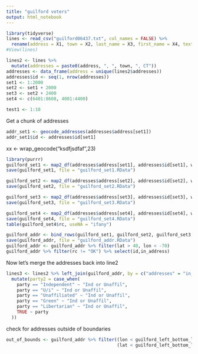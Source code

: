 ```yaml
---
title: "guilford voters"
output: html_notebook
---
```




```r
library(tidyverse)
lines <- read_csv("guilford06437.txt", col_names = FALSE) %>%
  rename(address = X1, town = X2, last_name = X3, first_name = X4, text_dob = X5, party = X6)
#View(lines)
```


```r
lines2 <- lines %>%
  mutate(addresses = paste0(address, ", ", town, ", CT"))
addresses <- data_frame(address = unique(lines2$addresses))
addresses$id <- seq(1, nrow(addresses))
set1 <- 1:2000
set2 <- set1 + 2000
set3 <- set2 + 2400
set4 <- c(6401:8608, 4001:4400)
```



```r

test1 <- 1:10

```

Get a chunk of addresses
```r
addr_set1 <- geocode_addresses(addresses$address[set1])
addr_set1$id <- addresses$id[set1]
```
xx <- wrap_geocode("ksdfjsdfaf",23)
```r
library(purrr)
guilford_set1 <- map2_df(addresses$address[set1], addresses$id[set1], wrap_geocode)
save(guilford_set1, file = "guilford_set1.RData")
```

```r
guilford_set2 <- map2_df(addresses$address[set2], addresses$id[set2], wrap_geocode)
save(guilford_set2, file = "guilford_set2.RData")
```

```r
guilford_set3 <- map2_df(addresses$address[set3], addresses$id[set3], wrap_geocode)
save(guilford_set3, file = "guilford_set3.RData")
```

```r
guilford_set4 <- map2_df(addresses$address[set4], addresses$id[set4], wrap_geocode)
save(guilford_set4, file = "guilford_set4.RData")
table(guilford_set4$rc, useNA = "ifany")
```


```r
guilford_addr <- bind_rows(guilford_set1, guilford_set2, guilford_set3, guilford_set4)
save(guilford_addr, file = "guilford_addr.RData")
guilford_addr <- guilford_addr %>% filter(lat > 40, lon < -70)
guilford_addr %>% filter(rc != "OK") %>% select(id,in_address)
```

Now let's merge the addresses back into line2

```r
lines3 <- lines2 %>% left_join(guilford_addr, by = c("addresses" = "in_address")) %>%
  mutate(party2 = case_when(
    party == "Independent" ~ "Ind or Unaffil",
    party == "U/i" ~ "Ind or Unaffil",
    party == "Unaffiliated" ~ "Ind or Unaffil",
    party == "Green" ~ "Ind or Unaffil",
    party == "Libertarian" ~ "Ind or Unaffil",
    TRUE ~ party
  ))
```

check for addresses outside of boundaries

```r
out_of_bounds <- guilford_addr %>% filter((lon < guilford_left_bottom_lon) | (lon > guilford_right_top_lon),
                                          (lat < guilford_left_bottom_lat) | (lat > guilford_right_top_lat))
```

